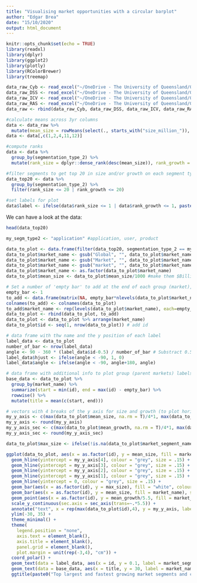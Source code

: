 ```yaml
---
title: "Visualising market opportunities with a circular barplot"
author: "Edgar Brea"
date: "15/10/2020"
output: html_document
---
```


```r
knitr::opts_chunk$set(echo = TRUE)
library(readxl)
library(dplyr)
library(ggplot2)
library(plotly)
library(RColorBrewer)
library(treemap)
```

```r
data_raw_Cyb <- read_excel("~/OneDrive - The University of Queensland/03 CSIRO CPS Strategic Opportunities/05 Data/Phase 2/Technavio Reports/Technavio market data - R ready/market_segments_Cyb.xlsx")
data_raw_DSS <- read_excel("~/OneDrive - The University of Queensland/03 CSIRO CPS Strategic Opportunities/05 Data/Phase 2/Technavio Reports/Technavio market data - R ready/market_segments_DSS.xlsx")
data_raw_ICV <- read_excel("~/OneDrive - The University of Queensland/03 CSIRO CPS Strategic Opportunities/05 Data/Phase 2/Technavio Reports/Technavio market data - R ready/market_segments_ICV.xlsx")
data_raw_RAS <- read_excel("~/OneDrive - The University of Queensland/03 CSIRO CPS Strategic Opportunities/05 Data/Phase 2/Technavio Reports/Technavio market data - R ready/market_segments_RAS.xlsx")
data_raw <- rbind(data_raw_Cyb, data_raw_DSS, data_raw_ICV, data_raw_RAS)
```

```r
#calculate means across 3yr columns
data <- data_raw %>% 
  mutate(mean_size = rowMeans(select(., starts_with("size_million_")), na.rm = T), mean_growth = rowMeans(select(., starts_with("yoy_growth_perc_")), na.rm = T))
data <- data[,c(1,2,4,11,12)]

#compute ranks
data <- data %>%
  group_by(segmentation_type_2) %>%
  mutate(rank_size = dplyr::dense_rank(desc(mean_size)), rank_growth = dplyr::dense_rank(desc(mean_growth))) #dense rank sets same rank to ties, and leaves no gap for the following rank

#filter segments to get top 20 in size and/or growth on each segment type
data_top20 <- data %>%
  group_by(segmentation_type_2) %>%
  filter(rank_size <= 20 | rank_growth <= 20)

#set labels for plot
data$label <- ifelse(data$rank_size <= 1 | data$rank_growth <= 1, paste0(data$market_name, ">", data$market_segment_name), "")
```

We can have a look at the data:

```r
head(data_top20)
```

```r
my_segm_type2 <- "application" #application, user, product

data_to_plot <- data.frame(filter(data_top20, segmentation_type_2 == my_segm_type2))
data_to_plot$market_name <- gsub("Global", "", data_to_plot$market_name) #remove "global" from market names
data_to_plot$market_name <- gsub("Market", "", data_to_plot$market_name) #remove "Market" from market names
data_to_plot$market_name <- gsub("market", "", data_to_plot$market_name) #remove "market" from market names
data_to_plot$market_name <- as.factor(data_to_plot$market_name)
data_to_plot$mean_size <- data_to_plot$mean_size/1000 #make them $Billion rather than $Million

# Set a number of 'empty bar' to add at the end of each group (market), then rbind it to the data to plot
empty_bar <- 1
to_add <- data.frame(matrix(NA, empty_bar*nlevels(data_to_plot$market_name), ncol(data_to_plot)))
colnames(to_add) <- colnames(data_to_plot)
to_add$market_name <- rep(levels(data_to_plot$market_name), each=empty_bar)
data_to_plot <- rbind(data_to_plot, to_add)
data_to_plot <- data_to_plot %>% arrange(market_name)
data_to_plot$id <- seq(1, nrow(data_to_plot)) # add id

# data frame with thw name and the y position of each label
label_data <- data_to_plot
number_of_bar <- nrow(label_data)
angle <- 90 - 360 * (label_data$id-0.5) / number_of_bar # Substract 0.5 because the letter must have the angle of the center of the bars. Not extreme right(1) or extreme left (0)
label_data$hjust <- ifelse(angle < -90, 1, 0)
label_data$angle <- ifelse(angle < -90, angle+180, angle)

# data frame with additional info to plot group (parent markets) labels
base_data <- data_to_plot %>% 
  group_by(market_name) %>% 
  summarize(start = min(id), end = max(id) - empty_bar) %>% 
  rowwise() %>% 
  mutate(title = mean(c(start, end)))

# vectors with 4 breaks of the y axis for size and growth (to plot horizontal/circular lines)
my_y_axis <- c(max(data_to_plot$mean_size, na.rm = T)/4*1, max(data_to_plot$mean_size, na.rm = T)/4*2, max(data_to_plot$mean_size, na.rm = T)/4*3, max(data_to_plot$mean_size, na.rm = T)/4*4)
my_y_axis <- round(my_y_axis)
my_y_axis_sec <- c(max(data_to_plot$mean_growth, na.rm = T)/4*1, max(data_to_plot$mean_growth, na.rm = T)/4*2, max(data_to_plot$mean_growth, na.rm = T)/4*3, max(data_to_plot$mean_growth, na.rm = T)/4*4)
my_y_axis_sec <- round(my_y_axis_sec)

data_to_plot$max_size <- ifelse(!is.na(data_to_plot$market_segment_name), max(data_to_plot$mean_size, na.rm = T), NA)
```

```r
ggplot(data_to_plot, aes(x = as.factor(id), y = mean_size, fill = market_name)) +
  geom_hline(yintercept = my_y_axis[4], colour = "grey", size = .15) +
  geom_hline(yintercept = my_y_axis[3], colour = "grey", size = .15) +
  geom_hline(yintercept = my_y_axis[2], colour = "grey", size = .15) +
  geom_hline(yintercept = my_y_axis[1], colour = "grey", size = .15) +
  geom_hline(yintercept = 0, colour = "grey", size = .15) +
  geom_bar(aes(x = as.factor(id), y = max_size), fill = "white", colour = "white", stat = "identity") + #dummy bars in white to cut through the axis lines
  geom_bar(aes(x = as.factor(id), y = mean_size, fill = market_name), stat = "identity") + #market size
  geom_point(aes(x = as.factor(id), y = mean_growth/5.5, fill = market_name), colour = "grey30", shape = 21, stroke = 1.25) + #market growth
  scale_y_continuous(sec.axis = sec_axis(trans=~.*5.5)) +
  annotate("text", x = rep(max(data_to_plot$id),4), y = my_y_axis, label = paste0(as.character(my_y_axis), "$B|", as.character(my_y_axis_sec), "%"), color="grey60", size=3 , angle=0, fontface="bold", hjust=0.5) +
  ylim(-30, 35) +
  theme_minimal() +
  theme(
    legend.position = "none",
    axis.text = element_blank(),
    axis.title = element_blank(),
    panel.grid = element_blank(),
    plot.margin = unit(rep(-3,4), "cm")) +
  coord_polar() + 
  geom_text(data = label_data, aes(x = id, y = 0.1, label = market_segment_name, hjust = hjust), color = "grey36", fontface = "bold", size = 2.75, angle = label_data$angle, inherit.aes = F) + #market segment labels
  geom_text(data = base_data, aes(x = title, y = 30, label = market_name, colour = market_name), size = 3.25, fontface = "bold", inherit.aes = F) + #market label
  ggtitle(paste0("Top largest and fastest growing market segments and corresponding parent markets (segmented by ", my_segm_type2, ""))
```
